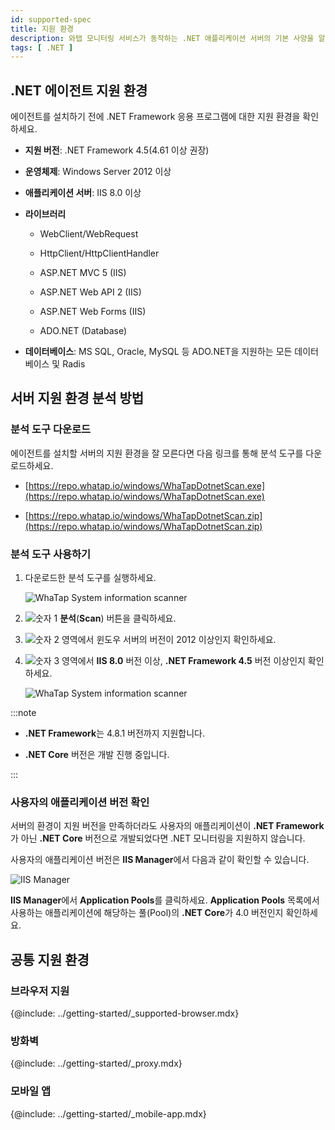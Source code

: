 ```yaml
---
id: supported-spec
title: 지원 환경
description: 와탭 모니터링 서비스가 동작하는 .NET 애플리케이션 서버의 기본 사양을 알아보세요.
tags: [ .NET ]
---
```


## .NET 에이전트 지원 환경

에이전트를 설치하기 전에 .NET Framework 응용 프로그램에 대한 지원 환경을 확인하세요.

* **지원 버전**: .NET Framework 4.5(4.61 이상 권장)

* **운영체제**: Windows Server 2012 이상

* **애플리케이션 서버**: IIS 8.0 이상

* **라이브러리**

  * WebClient/WebRequest

  * HttpClient/HttpClientHandler

  * ASP.NET MVC 5 (IIS)

  * ASP.NET Web API 2 (IIS)

  * ASP.NET Web Forms (IIS)

  * ADO.NET (Database)

* **데이터베이스**: MS SQL, Oracle, MySQL 등 ADO.NET을 지원하는 모든 데이터 베이스 및 Radis

## 서버 지원 환경 분석 방법

### 분석 도구 다운로드

에이전트를 설치할 서버의 지원 환경을 잘 모른다면 다음 링크를 통해 분석 도구를 다운로드하세요.

* [https://repo.whatap.io/windows/WhaTapDotnetScan.exe](https://repo.whatap.io/windows/WhaTapDotnetScan.exe)

* [https://repo.whatap.io/windows/WhaTapDotnetScan.zip](https://repo.whatap.io/windows/WhaTapDotnetScan.zip)

### 분석 도구 사용하기

1. 다운로드한 분석 도구를 실행하세요.

    ![WhaTap System information scanner](/img/apm-dotnet-analystic-env-01.png)

1. ![숫자 1](/img/number-01.png) **분석**(**Scan**) 버튼을 클릭하세요.

1. ![숫자 2](/img/number-02.png) 영역에서 윈도우 서버의 버전이 2012 이상인지 확인하세요.

1. ![숫자 3](/img/number-03.png) 영역에서 **IIS 8.0** 버전 이상, **.NET Framework 4.5** 버전 이상인지 확인하세요.

    ![WhaTap System information scanner](/img/apm-dotnet-analystic-env-02.png)

:::note

* **.NET Framework**는 4.8.1 버전까지 지원합니다.

* **.NET Core** 버전은 개발 진행 중입니다.

:::

### 사용자의 애플리케이션 버전 확인

서버의 환경이 지원 버전을 만족하더라도 사용자의 애플리케이션이 **.NET Framework**가 아닌 **.NET Core** 버전으로 개발되었다면 .NET 모니터링을 지원하지 않습니다.

사용자의 애플리케이션 버전은 **IIS Manager**에서 다음과 같이 확인할 수 있습니다.

![IIS Manager](/img/apm-dotnet-application-pool.png)

**IIS Manager**에서 **Application Pools**를 클릭하세요. **Application Pools** 목록에서 사용하는 애플리케이션에 해당하는 풀(Pool)의 **.NET Core**가 4.0 버전인지 확인하세요.


## 공통 지원 환경

### 브라우저 지원

{@include: ../getting-started/_supported-browser.mdx}  

### 방화벽

{@include: ../getting-started/_proxy.mdx}

### 모바일 앱

{@include: ../getting-started/_mobile-app.mdx} 